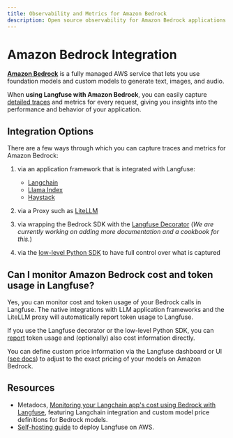 ```yaml
---
title: Observability and Metrics for Amazon Bedrock
description: Open source observability for Amazon Bedrock applications and the Bedrock SDK.
---
```


# Amazon Bedrock Integration

[**Amazon Bedrock**](https://aws.amazon.com/bedrock/) is a fully managed AWS service that lets you use foundation models and custom models to generate text, images, and audio.

When **using Langfuse with Amazon Bedrock**, you can easily capture [detailed traces](/docs/tracing) and metrics for every request, giving you insights into the performance and behavior of your application.

## Integration Options

There are a few ways through which you can capture traces and metrics for Amazon Bedrock:

1. via an application framework that is integrated with Langfuse:

   - [Langchain](/docs/integrations/langchain)
   - [Llama Index](/docs/integrations/llama-index)
   - [Haystack](/docs/integrations/haystack)

2. via a Proxy such as [LiteLLM](/docs/integrations/litellm)
3. via wrapping the Bedrock SDK with the [Langfuse Decorator](/docs/sdk/python/decorators) (_We are currently working on adding more documentation and a cookbook for this._)
4. via the [low-level Python SDK](/docs/sdk/python/low-level-sdk) to have full control over what is captured

## Can I monitor Amazon Bedrock cost and token usage in Langfuse?

Yes, you can monitor cost and token usage of your Bedrock calls in Langfuse. The native integrations with LLM application frameworks and the LiteLLM proxy will automatically report token usage to Langfuse.

If you use the Langfuse decorator or the low-level Python SDK, you can [report](/docs/model-usage-and-cost) token usage and (optionally) also cost information directly.

You can define custom price information via the Langfuse dashboard or UI ([see docs](/docs/model-usage-and-cost)) to adjust to the exact pricing of your models on Amazon Bedrock.

## Resources

- Metadocs, [Monitoring your Langchain app's cost using Bedrock with Langfuse](https://www.metadocs.co/2024/07/03/monitor-your-langchain-app-cost-using-bedrock-with-langfuse/), featuring Langchain integration and custom model price definitions for Bedrock models.
- [Self-hosting guide](/docs/deployment/self-host) to deploy Langfuse on AWS.
